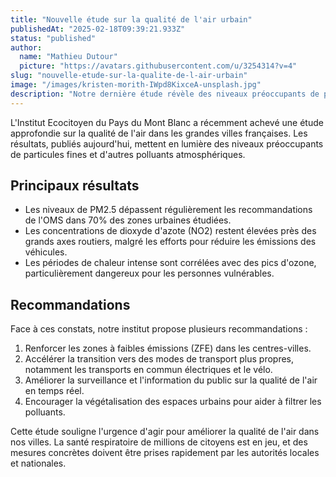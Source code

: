 ```yaml
---
title: "Nouvelle étude sur la qualité de l'air urbain"
publishedAt: "2025-02-18T09:39:21.933Z"
status: "published"
author:
  name: "Mathieu Dutour"
  picture: "https://avatars.githubusercontent.com/u/3254314?v=4"
slug: "nouvelle-etude-sur-la-qualite-de-l-air-urbain"
image: "/images/kristen-morith-IWpd8KixceA-unsplash.jpg"
description: "Notre dernière étude révèle des niveaux préoccupants de particules fines dans les grandes villes françaises. Découvrez les résultats et nos recommandations."
---
```


L'Institut Ecocitoyen du Pays du Mont Blanc a récemment achevé une étude approfondie sur la qualité de l'air dans les grandes villes françaises. Les résultats, publiés aujourd'hui, mettent en lumière des niveaux préoccupants de particules fines et d'autres polluants atmosphériques.

## **Principaux résultats**

- Les niveaux de PM2.5 dépassent régulièrement les recommandations de l'OMS dans 70% des zones urbaines étudiées.
- Les concentrations de dioxyde d'azote (NO2) restent élevées près des grands axes routiers, malgré les efforts pour réduire les émissions des véhicules.
- Les périodes de chaleur intense sont corrélées avec des pics d'ozone, particulièrement dangereux pour les personnes vulnérables.

## **Recommandations**

Face à ces constats, notre institut propose plusieurs recommandations :

1. Renforcer les zones à faibles émissions (ZFE) dans les centres-villes.
2. Accélérer la transition vers des modes de transport plus propres, notamment les transports en commun électriques et le vélo.
3. Améliorer la surveillance et l'information du public sur la qualité de l'air en temps réel.
4. Encourager la végétalisation des espaces urbains pour aider à filtrer les polluants.

Cette étude souligne l'urgence d'agir pour améliorer la qualité de l'air dans nos villes. La santé respiratoire de millions de citoyens est en jeu, et des mesures concrètes doivent être prises rapidement par les autorités locales et nationales.
